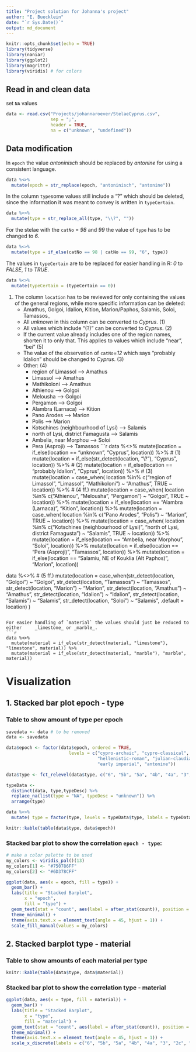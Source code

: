 ```yaml
---
title: "Project solution for Johanna's project"
author: "E. Buecklein"
date: "`r Sys.Date()`"
output: md_document
---
```


```r
knitr::opts_chunk$set(echo = TRUE)
library(tidyverse)
library(naniar)
library(ggplot2)
library(magrittr)
library(viridis) # for colors
```

## Read in and clean data
set `NA` values    
```r
data <- read.csv("Projects/johannaroever/StelaeCyprus.csv", 
                 sep = ";", 
                 header = TRUE,
                 na = c("unknown", "undefined"))
```

## Data modification

In `epoch` the value _antoninisch_ should be replaced by _antonine_ for using a consistent language.    
```r
data %<>%
  mutate(epoch = str_replace(epoch, "antoninisch", "antonine"))
```

In the column `type`some values still include a "?" which should be deleted, since the information it was meant to convey is written in `typeCertain`.   
```r
data %<>%
  mutate(type = str_replace_all(type, "\\?", ""))

```

For the stelae with the `catNo` =  _98_ and _99_ the value of `type` has to be changed to _6_.   
```r
data %<>%
  mutate(type = if_else(catNo == 98 | catNo == 99, "6", type))
```


The values in `typeCertain` are to be replaced for easier handling in R: _0_ to _FALSE_, _1_ to _TRUE_.   
```r
data %<>%
  mutate(typeCertain = (typeCertain == 0))
```

1. The column `location` has to be reviewed for only containing the values of the general regions, while more specific information can be deleted:  
    * Amathus, Golgoi, Idalion, Kition, Marion/Paphos, Salamis, Soloi, Tamassos_
    * All _unknown_ in this column can be converted to _Cyprus_. (1) 
    * All values which include "(?)" can be converted to _Cyprus_. (2) 
    * If the current value already includes one of the region names, shorten it to only that. This applies to values which include  "near", "bei" (5) 
    * The value of the observation of `catNo`=_12_ which says "probably Idalion" should be changed to _Cyprus_. (3) 
    * Other: (4) 
        * region of Limassol --> Amathus
        * Limassol --> Amathus
        * Mathikoloni --> Amathus  
        * Athienou --> Golgoi
        * Melousha --> Golgoi
        * Pergamon --> Golgoi  
        * Alambra (Larnaca) --> Kition
        * Pano Arodes --> Marion
        * Polis --> Marion  
        * Kotschines (neighbourhood of Lysi) --> Salamis
        * north of Lysi, district Famagusta --> Salamis    
        * Ambelia, near Morphou --> Soloi  
        * Pera (Asproji) --> Tamassos
```r
data %<>%
  mutate(location = if_else(location == "unknown", "Cyprus", location)) %>% # (1)
  mutate(location = if_else(str_detect(location, "\\?"), "Cyprus", location)) %>% # (2)
  mutate(location = if_else(location == "probably Idalion", "Cyprus", location)) %>% # (3)
  mutate(location = case_when(
    location %in% c("region of Limassol", "Limassol", "Mathikoloni") ~ "Amathus", TRUE ~ location)) %>% # (4 ff.)
  mutate(location = case_when(
    location %in% c("Athienou", "Melousha", "Pergamon") ~ "Golgoi", TRUE ~ location)) %>%
  mutate(location = if_else(location == "Alambra (Larnaca)", "Kition", location)) %>%
  mutate(location = case_when(
    location %in% c("Pano Arodes", "Polis") ~ "Marion", TRUE ~ location)) %>%
  mutate(location = case_when(
    location %in% c("Kotschines (neighbourhood of Lysi)", "north of Lysi, district Famagusta") ~ "Salamis", TRUE ~ location)) %>%
  mutate(location = if_else(location == "Ambelia, near Morphou", "Soloi", location)) %>%
  mutate(location = if_else(location == "Pera (Asproji)", "Tamassos", location)) %>%
  mutate(location = if_else(location == "Salamiu, NE of Kouklia (Alt Paphos)", "Marion", location))

data %<>% # (5 ff.)
  mutate(location = case_when(str_detect(location, "Golgoi") ~ "Golgoi",
                              str_detect(location, "Tamassos") ~ "Tamassos",
                              str_detect(location, "Marion") ~ "Marion",
                              str_detect(location, "Amathus") ~ "Amathus",
                              str_detect(location, "Idalion") ~ "Idalion",
                              str_detect(location, "Salamis") ~ "Salamis",
                              str_detect(location, "Soloi") ~ "Salamis",
                              .default = location)
         )
```

For easier handling of `material` the values should just be reduced to either     _limestone_ or _marble_.
```r
data %<>%
  mutate(material = if_else(str_detect(material, "limestone"), "limestone", material)) %>%
  mutate(material = if_else(str_detect(material, "marble"), "marble", material))
```

# Visualization

## 1. Stacked bar plot epoch - type

### Table to show amount of type per epoch
```r
savedata <- data # to be removed
data <- savedata

data$epoch <- factor(data$epoch, ordered = TRUE, 
                        levels = c("cypro-archaic", "cypro-classical", "hellenistic",
                                   "hellenistic-roman", "julian-claudian", 
                                   "early imperial", "antonine"))

data$type <- fct_relevel(data$type, c("6", "5b", "5a", "4b", "4a", "3", "2c", "2b", "2a", "2", "1b", "1a", "not defined"))

typeData <- 
  distinct(data, type,typeDesc) %>% 
  replace_na(list(type = "NA", typeDesc = "unknown")) %>%
  arrange(type)

data %<>% 
  mutate( type = factor(type, levels = typeData$type, labels = typeData$typeDesc))

knitr::kable(table(data$type, data$epoch))
```

### Stacked bar plot to show the correlation `epoch - type`:

```r
# make a color palette to be used
my_colors <- viridis_pal()(13)
my_colors[1] <- "#750786FF"
my_colors[2] <- "#6D378CFF"

ggplot(data, aes(x = epoch, fill = type)) +
  geom_bar() +
  labs(title = "Stacked Barplot",
       x = "epoch",
       fill = "type") +
  geom_text(stat = "count", aes(label = after_stat(count)), position = position_stack(vjust = 0.6), size = 2) +
  theme_minimal() + 
  theme(axis.text.x = element_text(angle = 45, hjust = 1)) +
  scale_fill_manual(values = my_colors)
```

## 2. Stacked barplot type - material

### Table to show amounts of each material per type

```r
knitr::kable(table(data$type, data$material))
```

### Stacked bar plot to show the correlation type - material

```r
ggplot(data, aes(x = type, fill = material)) +
  geom_bar() +
  labs(title = "Stacked Barplot",
       x = "type",
       fill = "material") +
  geom_text(stat = "count", aes(label = after_stat(count)), position = position_stack(vjust = 0.6), size = 2) +
  theme_minimal() +
  theme(axis.text.x = element_text(angle = 45, hjust = 1)) +
  scale_x_discrete(labels = c("6", "5b", "5a", "4b", "4a", "3", "2c", "2b", "2a", "2", "1b", "1a", "not defined"))
```
